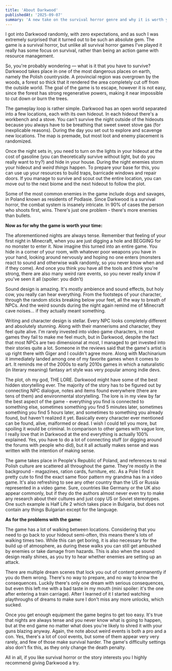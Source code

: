 ```yaml
---
title: 'About Darkwood'
publishedAt: '2025-09-07'
summary: 'A new take on the survival horror genre and why it is worth your time.'
---
```


I got into Darkwood randomly, with zero expectations, and as such I was extremely surprised that it turned out to be such an absolute gem. The game is a survival horror, but unlike all survival horror games I've played it really has some focus on survival, rather than being an action game with resource management. 

So, you're probably wondering — what is it that you have to survive? Darkwood takes place in one of the most dangerous places on earth, namely the Polish countryside. A provincial region was overgrown by the woods, a forest so thick that it rendered the area completely cut off from the outside world. The goal of the game is to escape, however it is not easy, since the forest has strong regenerative powers, making it near impossible to cut down or burn the trees.

The gameplay loop is rather simple. Darkwood has an open world separated into a few locations, each with its own hideout. In each hideout there's a workbench and a stove. You can't survive the night outside of the hideouts because you always have to be breathing that sweet sweet stove gas (for inexplicable reasons). During the day you set out to explore and scavenge new locations. The map is premade, but most loot and enemy placement is randomized. 

Once the night sets in, you need to turn on the lights in your hideout at the cost of gasoline (you can theoretically survive without light, but do you really want to try?) and hide in your house. During the night enemies storm your hideout and *weird things* happen. To prepare your base for this, you can use up your resources to build traps, barricade windows and repair doors. If you manage to survive and scout out the entire location, you can move out to the next biome and the next hideout to follow the plot.

Some of the most common enemies in the game include dogs and savages, in Poland known as residents of Podlasie. Since Darkwood is a survival horror, the combat system is insanely intricate. In 90% of cases the person who shoots first, wins. There's just one problem - there's more enemies than bullets.

**Now as for why the game is worth your time:**

The aforementioned nights are always tense. Remember that feeling of your first night in Minecraft, when you are just digging a hole and BEGGING for no monster to enter it. Now imagine this turned into an entire game. You hide in a corner of your room, with whatever poor weapons you have in your hand, looking around nervously and hoping no one enters (monsters react to sound and otherwise walk randomly, so you never know when and if they come). And once you think you have all the tools and think you're strong, there are also many weird rare events, so you never really know if you've seen it all (spoiler: you didn't)

Sound design is amazing. It's mostly ambience and sound effects, but holy cow, you really can hear everything. From the footsteps of your character, through the random sticks breaking below your feet, all the way to breath of NPCs. And the weird sounds during the night again remind me of Minecraft cave noises... if they actually meant something. 

Writing and character design is stellar. Every NPC looks completely different and absolutely stunning. Along with their mannerisms and character, they feel quite alive. I'm rarely invested into video game characters, in most games they fail to make me feel much, but in Darkwood, despite the fact that most NPCs are two dimensional at most, I managed to get invested into their stories quite a lot. Someone in the reviews said that the game's artist is up right there with Giger and I couldn't agree more. Along with Machinarium it immediately landed among one of my favorite games when it comes to art. It reminds me of the 2000s to early 2010s games in which a naturalistic (in literary meaning) fantasy art style was very popular among indie devs.

The plot, oh my god, THE LORE. Darkwood might have some of the best hidden storytelling ever. The majority of the story has to be figured out by connecting NPC dialogue, notes and items found everywhere (there are tens of them) and environmental storytelling. The lore is in my view by far the best aspect of the game - everything you find is connected to something else, sometimes something you find 5 minutes later, sometimes something you find 5 hours later, and sometimes to something you already found, but haven't realized it yet. Basically every character ever mentioned can be found, alive, malformed or dead. I wish I could tell you more, but spoiling it would be criminal. In comparison to other games with vague lore, I really love that in Darkwood at the end everything is actually 100% explained. Yes, you have to do a lot of connecting stuff (or digging around the forums with people who did), but it all actually makes sense and was written with the intention of making sense.

The game takes place in People's Republic of Poland, and references to real Polish culture are scattered all throughout the game. They're mostly in the background - magazines, ration cards, furniture, etc. As a Pole I find it pretty cute to find the exact same floor pattern my grandma has in a video game. It's also refreshing to see any other country than the US or Russia represented in a video game. Sure, countries like Germany or the UK also appear commonly, but if they do the authors almost never even try to make any research about their cultures and just copy US or Soviet stereotypes. One such example is Half Life 2 which takes place in Bulgaria, but does not contain any things Bulgarian except for the language.

**As for the problems with the game:** 

The game has a lot of walking between locations. Considering that you need to go back to your hideout semi-often, this means there's lots of walking times two. While this can get boring, it is also necessary for the build up of atmosphere, as during these walks you can still get ambushed by enemies or take damage from hazards. This is also when the sound design really shines, as you try to hear whether enemies are setting up an attack.

There are multiple dream scenes that lock you out of content permanently if you do them wrong. There's no way to prepare, and no way to know the consequences. Luckily there's only one dream with serious consequences, but even this left me with a bad taste in my mouth (mini spoiler: it's the one after entering a train carriage). After I learned of it I started watching playthroughs of dreams to make sure I don't miss any more unlocks, which sucked.

Once you get enough equipment the game begins to get too easy. It's true that nights are always tense and you never know what is going to happen, but at the end game no matter what does you're likely to shred it with your guns blazing anyway. Again, the note about weird events is both a pro and a con. Yes, there's a lot of cool events, but some of them appear very very rarely, and few of those make survival harder. The game's difficulty settings also don't fix this, as they only change the death penalty. 

All in all, if you like survival horror or the story interests you I highly recommend giving Darkwood a try.
